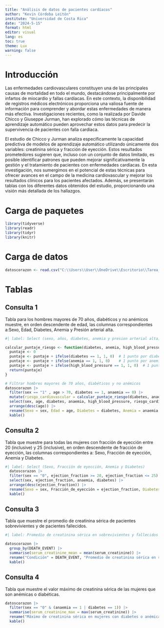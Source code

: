 ---
title: "Análisis de datos de pacientes cardíacos"
author: "Kevin Córdoba Leitón"
institute: "Universidad de Costa Rica"
date: "2024-5-15"
format: html
editor: visual
lang: es
toc: true
theme: Lux
warning: false
---

# Introducción

Las enfermedades cardiovasculares constituyen una de las principales causas de mortalidad en todo el mundo, destacándose principalmente por infartos de miocardio y fallas cardíacas. En este contexto, la disponibilidad de registros médicos electrónicos proporciona una valiosa fuente de información para comprender y abordar estas enfermedades de manera más efectiva. Investigaciones recientes, como la realizada por Davide Chicco y Giuseppe Jurman, han explorado cómo las técnicas de aprendizaje automático pueden aprovechar estos datos para predecir la supervivencia de pacientes con falla cardíaca.

El estudio de Chicco y Jurman analiza específicamente la capacidad predictiva de modelos de aprendizaje automático utilizando únicamente dos variables: creatinina sérica y fracción de eyección. Estos resultados prometedores sugieren que, incluso con un conjunto de datos limitado, es posible identificar patrones que pueden mejorar significativamente la gestión y el tratamiento de pacientes con enfermedades cardíacas. En esta investigación, nos sumergimos en el potencial de estas técnicas para ofrecer avances en el campo de la medicina cardiovascular y mejorar los resultados clínicos para los pacientes afectados. Además, se presentarán tablas con los diferentes datos obtenidos del estudio, proporcionando una visión más detallada de los hallazgos.

# Carga de paquetes

```{r}
library(tidyverse) 
library(readr) 
library(tidyr) 
library(knitr) 
```

# Carga de datos

```{r}
datoscorazon <- read.csv("C:\\Users\\User\\OneDrive\\Escritorio\\Tarea_3_Proce\\heart_failure_clinical_records_dataset.csv")
```

# Tablas

## Consulta 1

Tabla para los hombres mayores de 70 años, diabéticos y no anémicos muestre, en orden descendente de edad, las columnas correspondientes a:Sexo, Edad, Diabetes, Anemia y Presión arterial alta.

```{r}
#| label: Select (sexo, años, diabetes, anemia y presion arterial alta)

calcular_puntaje_riesgo <- function(diabetes, anemia, high_blood_pressure) {
  puntaje <- 0
  puntaje <- puntaje + ifelse(diabetes == 1, 1, 0)  # 1 punto por diabetes
  puntaje <- puntaje + ifelse(anemia == 1, 1, 0)    # 1 punto por anemia
  puntaje <- puntaje + ifelse(high_blood_pressure == 1, 1, 0)  # 1 punto por hipertensión
  return(puntaje)
}

# Filtrar hombres mayores de 70 años, diabéticos y no anémicos
datoscorazon |>
  filter(sex == "1" , age > 70, diabetes == 1, anaemia == 0) |>
  mutate(riesgo_cardiovascular = calcular_puntaje_riesgo(diabetes, anaemia, high_blood_pressure)) |>  
  select(sex, age, diabetes, anaemia, high_blood_pressure, riesgo_cardiovascular) |>
  arrange(desc(age)) |>
  rename(Sexo = sex, Edad = age, Diabetes = diabetes, Anemia = anaemia, `Presión arterial alta` = high_blood_pressure, `Riesgo Cardiovascular` = riesgo_cardiovascular) |>
  kable()

```

## Consulta 2

Tabla que muestre para todas las mujeres con fracción de eyección entre 20 (inclusive) y 25 (inclusive), en orden descendente de fracción de eyección, las columnas correspondientes a: Sexo, Fracción de eyección, Anemia y Diabetes.

```{r}
#| label: Select (Sexo, Fracción de eyección, Anemia y Diabetes)
  datoscorazon |>
  filter(sex == "0", ejection_fraction >= 20, ejection_fraction <= 25) |>
  select(sex, ejection_fraction, anaemia, diabetes) |>
  arrange(desc(ejection_fraction)) |>
  rename(Sexo = sex, Fracción_de_eyección = ejection_fraction, Diabetes = diabetes, Anemia = anaemia) |>
  kable()


```

## Consulta 3

Tabla que muestre el promedio de creatinina sérica de pacientes sobrevivientes y de pacientes fallecidos.

```{r}
#| label: Promedio de creatinina sérica en sobrevivientes y fallecidos

datoscorazon |>
  group_by(DEATH_EVENT) |>
  summarise(serum_creatinine_mean = mean(serum_creatinine)) |>
  rename("Condición" = DEATH_EVENT, "Promedio de creatinina sérica en sobrevivientes y fallecidos" = serum_creatinine_mean) |>
  kable()

```

## Consulta 4

Tabla que muestre el valor máximo de creatinina sérica de las mujeres que son anémicas o diabéticas.

```{r}
datoscorazon |>
  filter(sex == "0" & (anaemia == 1 | diabetes == 1)) |>
  summarise(serum_creatinine_max = max(serum_creatinine)) |>
  rename("Máximo de creatinina sérica en mujeres con diabetes o anémicas" = serum_creatinine_max) |>
  kable()


```
